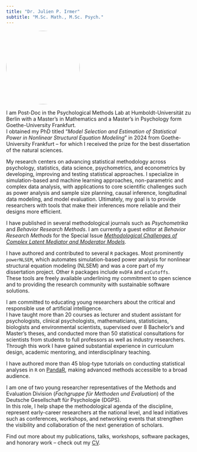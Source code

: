 ```yaml
---
title: "Dr. Julien P. Irmer"
subtitle: "M.Sc. Math., M.Sc. Psych."
---
```


![](assets/me.png){width=200px style="border-radius:50%;" fig-align="center"}

I am Post-Doc in the Psychological Methods Lab at Humboldt-Universität zu Berlin with a Master's in Mathematics and a Master's in Psychology form Goethe-University Frankfurt.  
I obtained my PhD titled "*Model Selection and Estimation of Statistical Power in Nonlinear Structural Equation Modeling*" in 2024 from Goethe-University Frankfurt – for which I received the prize for the best dissertation of the natural sciences.  

My research centers on advancing statistical methodology across psychology, statistics, data science, psychometrics, and econometrics by developing, improving and testing statistical approaches. I specialize in simulation-based and machine learning approaches, non-parametric and complex data analysis, with applications to core scientific challenges such as power analysis and sample size planning, causal inference, longitudinal data modeling, and model evaluation. Ultimately, my goal is to provide researchers with tools that make their inferences more reliable and their designs more efficient.


I have published in several methodological journals such as *Psychometrika* and *Behavior Research Methods*. I am currently a guest editor at *Behavior Research Methods* for the Special Issue [*Methodological Challenges of Complex Latent Mediator and Moderator Models*](https://link.springer.com/collections/facieeabfj). 

I have authored and contributed to several `R` packages. Most prominently `powerNLSEM`, which automates simulation-based power analysis for nonlinear structural equation modeling (NLSEM) and was a core part of my dissertation project. Other `R` packages include `mvDFA` and `ezCutoffs`.  
These tools are freely available underlining my commitment to open science and to providing the research community with sustainable software solutions.  

I am committed to educating young researchers about the critical and responsible use of artificial intelligence.  
I have taught more than 20 courses as lecturer and student assistant for psychologists, clinical psychologists, mathematicians, statisticians, biologists and environmental scientists, supervised over 8 Bachelor’s and Master’s theses, and conducted more than 50 statistical consultations for scientists from students to full professors as well as industry researchers.  
Through this work I have gained substantial experience in curriculum design, academic mentoring, and interdisciplinary teaching.  

I have authored more than 45 blog-type tutorials on conducting statistical analyses in `R` on [PandaR](https://pandar.netlify.app/authors/julien-p.-irmer/), making advanced methods accessible to a broad audience.  

I am one of two young researcher representatives of the Methods and Evaluation Division (*Fachgruppe für Methoden und Evaluation*) of the Deutsche Gesellschaft für Psychologie (DGPS).  
In this role, I help shape the methodological agenda of the discipline, represent early-career researchers at the national level, and lead initiatives such as conferences, workshops, and networking events that strengthen the visibility and collaboration of the next generation of scholars.

Find out more about my publications, talks, workshops, software packages, and honorary work – check out my [CV](cv.qmd).
